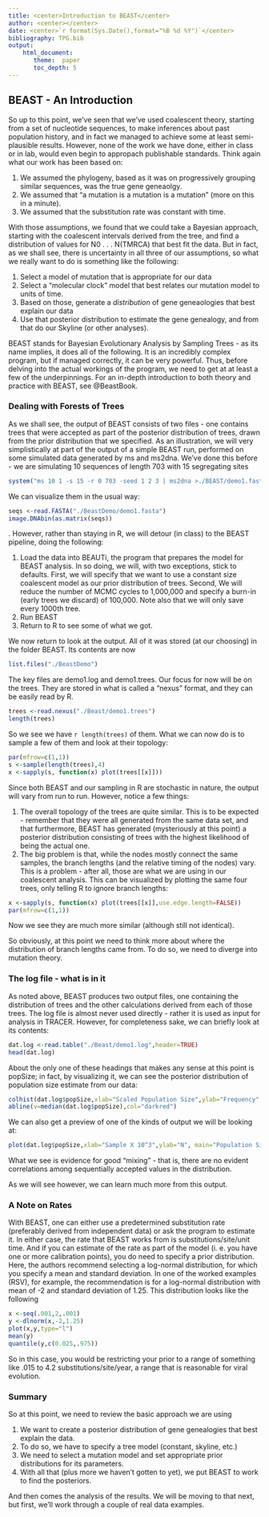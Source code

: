 ```yaml
---
title: <center>Introduction to BEAST</center>
author: <center></center>
date: <center>`r format(Sys.Date(),format="%B %d %Y")`</center>
bibliography: TPG.bib
output: 
    html_document:
       theme:  paper
       toc_depth: 5
---
```


## BEAST - An Introduction

So up to this point, we've seen that we've used coalescent theory, starting from a set of nucleotide sequences, to make inferences about past population history, and in fact we managed to achieve some at least semi-plausible results.  However, none of the work we have done, either in class or in lab, would even begin to appropach publishable standards.  Think again what our work has been based on:

1.  We assumed the phylogeny, based as it was on progressively grouping similar sequences, was the true gene geneaolgy.
2.  We assumed that "a mutation is a mutation is a mutation" (more on this in a minute).
3.  We assumed that the substitution rate was constant with time.

With those assumptions, we found that we could take a Bayesian approach, starting with the coalescent intervals derived from the tree, and find a distribution of values for N0 . . . N(TMRCA) that best fit the data.  But in fact, as we shall see, there is uncertainty in all three of our assumptions, so what we really want to do is something like the following:

1.  Select a model of mutation that is appropriate for our data
2.  Select a "molecular clock" model that best relates our mutation model to units of time.
3.  Based on those, generate a *distribution* of gene geneaologies that best explain our data
4.  Use that posterior distribution to estimate the gene genealogy, and from that do our Skyline (or other analyses).

BEAST stands for Bayesian Evolutionary Analysis by Sampling Trees - as its name implies, it does all of the following.  It is an incredibly complex program, but if managed correctly, it can be very powerful.  Thus, before delving into the actual workings of the program, we need to get at at least a few of the underpinnings. For an in-depth introduction to both  theory and practice with BEAST, see @BeastBook.

### Dealing with Forests of Trees

As we shall see, the output of BEAST consists of two files - one contains trees that were accepted as part of the posterior distribution of trees, drawn from the prior distribution that we specified.  As an illustration, we will very simplistically at part of the output of a simple BEAST run, performed on some simulated data generated by ms and ms2dna.  We've done this before - we are simulating 10 sequences of length 703 with 15 segregating sites

```r
system("ms 10 1 -s 15 -r 0 703 -seed 1 2 3 | ms2dna >./BEAST/demo1.fasta")
```

We can visualize them in the usual way:

```r
seqs <-read.FASTA("./BeastDemo/demo1.fasta")
image.DNAbin(as.matrix(seqs))
```

.  However, rather than staying in R, we will detour (in class) to the BEAST pipeline, doing the following:

1.  Load the data into BEAUTi, the program that prepares the model for BEAST analysis.  In so doing, we will, with two exceptions, stick to defaults.  First, we will specify that we want to use a constant size coalescent model as our prior distribution of trees.  Second,   We will reduce the number of MCMC cycles to 1,000,000 and specify a burn-in (early trees we discard) of 100,000.  Note also that we will only save every 1000th tree.
2.  Run BEAST
3.  Return to R to see some of what we got.



We now return to look at the output.  All of it was stored (at our choosing) in the folder BEAST.  Its contents are now

```r
list.files("./BeastDemo")
```

The key files are demo1.log and demo1.trees.  Our focus for now will be on the trees.  They are stored in what is called a "nexus" format, and they can be easily read by R.

```r
trees <-read.nexus("./Beast/demo1.trees")
length(trees)
```

So we see we have `r length(trees)` of them.  What we can now do is to sample a few of them and look at their topology:

```r
par(mfrow=c(1,1))
s <-sample(length(trees),4)
x <-sapply(s, function(x) plot(trees[[x]]))

```

Since both BEAST and our sampling in R are stochastic in nature, the output will vary from run to run.  However, notice a few things:

1.  The overall topology of the trees are quite similar.  This is to be expected - remember that they were all generated from the same data set, and that furthermore, BEAST has generated (mysteriously at this point) a posterior distribution consisting of trees with the highest likelihood of being the actual one.
2.  The big problem is that, while the nodes mostly connect the same samples, the branch lengths (and the relative timing of the nodes) vary.  This is a problem - after all, those are what we are using in our coalescent analysis.  This can be visualized by plotting the same four trees, only telling R to ignore branch lengths:

```r
x <-sapply(s, function(x) plot(trees[[x]],use.edge.length=FALSE))
par(mfrow=c(1,1))
```

Now we see they are much more similar (although still not identical).

So obviously, at this point we need to think more about where the distribution of branch lengths came from.  To do so, we need to diverge into mutation theory.

### The log file - what is in it

As noted above, BEAST produces two output files, one containing the distribution of trees and the other calculations derived from each of those trees.  The log file is almost never used directly - rather it is used as input for analysis in TRACER.  However, for completeness sake, we can briefly look at its contents:

```r
dat.log <-read.table("./Beast/demo1.log",header=TRUE)
head(dat.log)
```

About the only one of these headings that makes any sense at this point is popSize; in fact, by visualizing it, we can see the posterior distribution of population size estimate from our data:

```r
colhist(dat.log$popSize,xlab="Scaled Population Size",ylab="Frequency",main="Population Size Posterior Distribution")
abline(v=median(dat.log$popSize),col="darkred")
```

We can also get a preview of one of the kinds of output we will be looking at:

```r
plot(dat.log$popSize,xlab="Sample X 10^3",ylab="N", main="Population Size Scaled by Substitution Rate",type="l")
```

What we see is evidence for good "mixing" - that is, there are no evident correlations among sequentially accepted values in the distribution.

As we will see however, we can learn much more from this output.

### A Note on Rates


With BEAST, one can either use a predetermined substitution rate (preferably derived from independent data) or ask the program to estimate it.  In either case, the rate that BEAST works from is substitutions/site/unit time.  And if you can estimate of the rate as part of the model (i. e. you have one or more calibration points), you do need to specify a prior distribution.  Here, the authors recommend selecting a log-normal distribution, for which you specify a mean and standard deviation.  In one of the worked examples (RSV), for example, the recommendation is for a log-normal distribution with mean of -2 and standard deviation of 1.25.  This distribution looks like the following

```r
x <-seq(.001,2,.001)
y <-dlnorm(x,-2,1.25)
plot(x,y,type="l")
mean(y)
quantile(y,c(0.025,.975))
```

So in this case, you would be restricting your prior to a range of something like .015 to 4.2 substitutions/site/year, a range that is reasonable for viral evolution.

### Summary

So at this point, we need to review the basic approach we are using


1.  We want to create a posterior distribution of gene genealogies that best explain the data.
2.  To do so, we have to specify a tree model (constant, skyline, etc.)
3.  We need to select a mutation model and set appropriate prior distributions for its parameters.
4.  With all that (plus more we haven't gotten to yet), we put BEAST to work to find the posteriors.

And then comes the analysis of the results.  We will be moving to that next, but first, we'll work through a couple of real data examples.


